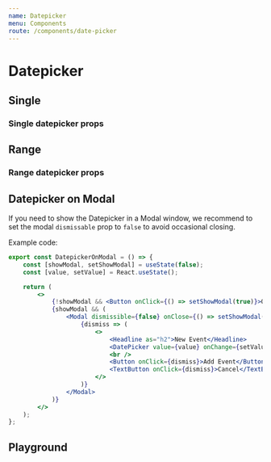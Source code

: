 ```yaml
---
name: Datepicker
menu: Components
route: /components/date-picker
---
```



# Datepicker

## Single

<ControlledDatepickerSingleInput label="Date" />

### Single datepicker props

<DatepickerSingleInputPropsTable />

## Range

<ControlledDatepickerRangeInput label="Date Range" />

### Range datepicker props

<DatepickerRangeInputPropsTable />

## Datepicker on Modal

If you need to show the Datepicker in a Modal window, we recommend to set the modal `dismissable` prop to `false` to avoid
occasional closing.

<DatepickerOnModal />

Example code:

```jsx
export const DatepickerOnModal = () => {
    const [showModal, setShowModal] = useState(false);
    const [value, setValue] = React.useState();

    return (
        <>
            {!showModal && <Button onClick={() => setShowModal(true)}>Open Modal with Datepicker</Button>}
            {showModal && (
                <Modal dismissible={false} onClose={() => setShowModal(false)}>
                    {dismiss => (
                        <>
                            <Headline as="h2">New Event</Headline>
                            <DatePicker value={value} onChange={setValue} />
                            <br />
                            <Button onClick={dismiss}>Add Event</Button>
                            <TextButton onClick={dismiss}>Cancel</TextButton>
                        </>
                    )}
                </Modal>
            )}
        </>
    );
};
```

## Playground

<Playground>
    <DatePicker />
    <br />
    <br />
    <DateRangePicker />
</Playground>
